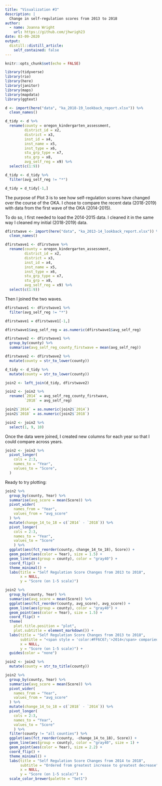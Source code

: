 ```yaml
---
title: "Visualization #3"
description: |
  Change in self-regulation scores from 2013 to 2018
author:
  - name: Joanna Wright
    url: https://github.com/jhwrigh23
date: 03-09-2020
output:
  distill::distill_article:
    self_contained: false
---
```


```r
knitr::opts_chunk$set(echo = FALSE)
```

```r

library(tidyverse)
library(rio)
library(here)
library(janitor)
library(maps)
library(mapdata)
library(ggtext)

```


```r

d <- import(here("data", "ka_2018-19_lookback_report.xlsx")) %>%
  clean_names()

```


```r

d_tidy <- d %>%
  rename(county = oregon_kindergarten_assessment,
         district_id = x2,
         district = x3,
         inst_id = x4,
         inst_name = x5,
         inst_type = x6,
         stu_grp_type = x7,
         stu_grp = x8,
         avg_self_reg = x9) %>%
  select(c(1:9))

d_tidy <- d_tidy %>%
  filter(avg_self_reg != "*")

d_tidy = d_tidy[-1,]

```


The purpose of Plot 3 is to see how self-regulation scores have changed over the course of the OKA. I chose to compare the recent data (2018-2019) with data from the first wave of the OKA (2014-2015). 

To do so, I first needed to load the 2014-2015 data. I cleaned it in the same way I cleaned my initial (2018-2019) data. 


```r
dfirstwave <- import(here("data", "ka_2013-14_lookback_report.xlsx")) %>%
  clean_names()

dfirstwave1 <- dfirstwave %>%
  rename(county = oregon_kindergarten_assessment,
         district_id = x2,
         district = x3,
         inst_id = x4,
         inst_name = x5,
         inst_type = x6,
         stu_grp_type = x7,
         stu_grp = x8,
         avg_self_reg = x9) %>%
  select(c(1:9))
```

Then I joined the two waves. 

```r

dfirstwave1 <- dfirstwave1 %>%
  filter(avg_self_reg != "*")

dfirstwave1 = dfirstwave1[-1,]

dfirstwave1$avg_self_reg = as.numeric(dfirstwave1$avg_self_reg)

dfirstwave2 <- dfirstwave1 %>%
  group_by(county) %>%
  summarise(avg_self_reg_county_firstwave = mean(avg_self_reg))

dfirstwave2 <- dfirstwave2 %>%
  mutate(county = str_to_lower(county))

d_tidy <- d_tidy %>%
  mutate(county = str_to_lower(county))

join2 <- left_join(d_tidy, dfirstwave2)

join2 <- join2 %>%
  rename(`2014` = avg_self_reg_county_firstwave,
         `2018` = avg_self_reg)

join2$`2014` = as.numeric(join2$`2014`)
join2$`2018` = as.numeric(join2$`2018`)

join2 <- join2 %>%
  select(1, 9, 10)

```

Once the data were joined, I created new columns for each year so that  I could compare across years. 

```r

join2 <- join2 %>%
  pivot_longer(
    cols = 2:3,
    names_to = "Year", 
    values_to = "Score",
  )

```

Ready to try plotting: 
```r

join2 %>%
  group_by(county, Year) %>%
  summarise(avg_score = mean(Score)) %>%
  pivot_wider(
    names_from = "Year",
    values_from = "avg_score"
  ) %>%
  mutate(change_14_to_18 = c(`2014` - `2018`)) %>%
  pivot_longer(
    cols = 2:3,
    names_to = "Year",
    values_to = "Score"
    ) %>%
  ggplot(aes(fct_reorder(county, change_14_to_18), Score)) +
  geom_point(aes(color = Year), size = 1.5) +
  geom_line(aes(group = county), color = "gray40") +
  coord_flip() +
  theme_minimal() +
  labs(title = "Self Regulation Score Changes from 2013 to 2018",
       x = NULL,
       y = "Score (on 1-5 scale)")

```


```r

join2 %>%
  group_by(county, Year) %>%
  summarise(avg_score = mean(Score)) %>%
  ggplot(aes(fct_reorder(county, avg_score), avg_score)) +
  geom_line(aes(group = county), color = "gray40") +
  geom_point(aes(color = Year), size = 1.5) +
  coord_flip() +
  theme(
    plot.title.position = "plot",
    plot.subtitle = element_markdown()) +
  labs(title = "Self Regulation Score Changes from 2013 to 2018",
       subtitle = "<span style = 'color:#FF6C67;'>2014</span> comparied to <span style = 'color:#00C2C6;'>2018 </span>change.",
       x = NULL,
       y = "Score (on 1-5 scale)") + 
  guides(color = "none")
```


```r

join2 <- join2 %>%
  mutate(county = str_to_title(county))

join2 %>%
  group_by(county, Year) %>%
  summarise(avg_score = mean(Score)) %>%
  pivot_wider(
    names_from = "Year",
    values_from = "avg_score"
  ) %>%
  mutate(change_14_to_18 = c(`2018` - `2014`)) %>%
  pivot_longer(
    cols = 2:3,
    names_to = "Year",
    values_to = "Score"
    ) %>%
  filter(county != "all counties") %>%
  ggplot(aes(fct_reorder(county, -change_14_to_18), Score)) +
  geom_line(aes(group = county), color = "gray40", size = 1) +
  geom_point(aes(color = Year), size = 2.2) +
  coord_flip() +
  theme_minimal() +
  labs(title = "Self Regulation Score Changes from 2014 to 2018",
       subtitle = "Ordered from greatest increase to greatest decrease",
       x = NULL,
       y = "Score (on 1-5 scale)") + 
  scale_color_brewer(palette = "Set1")

```

